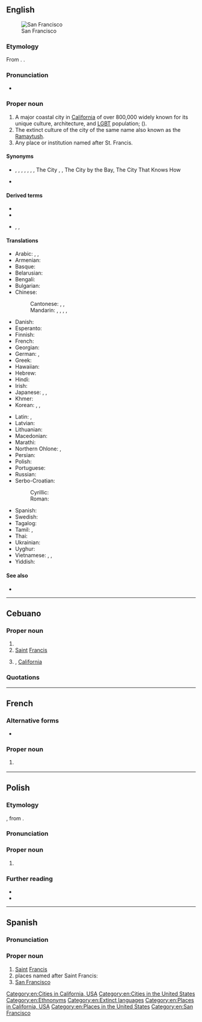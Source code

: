 {{also|San-Francisco}}
==English==
{{wikipedia|San Francisco (disambiguation)|San Francisco}}
{{wikipedia|San Francisco|San Francisco (US city)}}
[[File:SF From Marin Highlands3.jpg|thumb|San Francisco]]

===Etymology===
From {{bor|en|es|San Francisco||Saint Francis}}. {{doublet|en|São Francisco}}.

===Pronunciation===
* {{IPA|en|/ˌsæn fɹənˈsɪskoʊ/|/ˌsæn fɹænˈsɪskoʊ/}}

===Proper noun===
{{en-proper noun|head=San Francisco}}

# A major coastal city in [[California]] of over 800,000 widely known for its unique culture, architecture, and [[LGBT]] population; {{non-gloss definition|formerly}} {{m|en|Yerba Buena}} ({{non-gloss definition|pre-1847}}).
# The extinct culture of the city of the same name also known as the [[Ramaytush]].
# Any place or institution named after St. Francis.

====Synonyms====
* {{sense|city}} {{l|en|SF}}, {{l|en|San Fran}}, {{l|en|Frisco}}, {{l|en|Baghdad by the Bay}}, {{l|en|San Fagcisco}}, {{l|en|San Fransicko}}, {{l|en|San Franfreako}}, The City {{qualifier|Northern CA and Western NV only}}, {{l|en|Bay City}}, The City by the Bay, The City That Knows How {{qualifier|dated}}
* {{sense|native people, native language}} {{l|en|Ramaytush}}

====Derived terms====
* {{l|en|City and County of San Francisco}}
* {{l|en|San Franciscan}}
* {{l|en|SF}}, {{l|en|San Fran}}, {{l|en|Frisco}}

====Translations====
{{trans-top|San Francisco, California city}}
* Arabic: {{t|ar|سَان فَرَانْسِسْكُو|m|tr=san faransiskū}}, {{t|ar|سَان فَرَانْسِيسْكُو|m|tr=san faransiskū}}, {{t|ar|سَان فَرَنْسِسْكُو|m|tr=san faransiskū}}
* Armenian: {{t|hy|Սան Ֆրանցիսկո}}
* Basque: {{t|eu|San Frantzisko}}
* Belarusian: {{t|be|Сан-Францы́ска|m}}
* Bengali: {{t|bn|সান ফ্রান্সিস্কো}}
* Bulgarian: {{t|bg|Сан Франци́ско}}
* Chinese:
*: Cantonese: {{t|yue|舊金山|sc=Hant}}, {{t|yue|旧金山|tr=gau6 gam1 saan1|sc=Hant}}, {{t|yue|三藩市|tr=saam1 faan4 si5|sc=Hant}}
*: Mandarin: {{t+|cmn|舊金山|sc=Hani}}, {{t+|cmn|旧金山|tr=Jiùjīnshān|sc=Hani}}, {{t+|cmn|聖弗朗西斯科|sc=Hani}}, {{t+|cmn|圣弗朗西斯科|tr=Shèngfúlǎngxīsīkē|sc=Hani}}, {{t+|cmn|三藩市|tr=Sānfānshì|sc=Hani}}
* Danish: {{t|da|San Francisco}}
* Esperanto: {{t|eo|Sanfrancisko}}
* Finnish: {{t+|fi|San Francisco}}
* French: {{t+|fr|San Francisco|f}}
* Georgian: {{t|ka|სან-ფრანცისკო}}
* German: {{t+|de|San Francisco|n}}, {{t|de|San Franzisko}}
* Greek: {{t|el|Σαν Φρανσίσκο|n}}
* Hawaiian: {{t|haw|Kapalakiko}}
* Hebrew: {{t|he|סן פרנסיסקו|m|tr=san fransisko}}
* Hindi: {{t|hi|सैन फ़्रांसिस्को}}
* Irish: {{t|ga|Cathair Naomh Phroinsias}}
* Japanese: {{t|ja|サンフランシスコ|tr=Sanfuranshisuko}}, {{qualifier|abbreviation}} {{t|ja|シスコ|tr=Shisuko|sc=Jpan}}, {{qualifier|old or rare}} {{t+|ja|桑港|tr=Sōkō|sc=Jpan}}
* Khmer: {{t|km|សេន​ហ្វ្រេ​ន​ស៊ី​ស្កូ}}
* Korean: {{t+|ko|^샌프란시스코}}, {{t|ko|^산프란시스코}}, {{t+|ko|^쌘프랜씨스코}} {{qualifier|North Korea}}
{{trans-mid}}
* Latin: {{t|la|Franciscopolis|f}}, {{t|la|Urbs Sancti Francisci}}
* Latvian: {{t|lv|Sanfrancisko}}
* Lithuanian: {{t|lt|San Franciskas}}
* Macedonian: {{t|mk|Сан Франци́ско|m}}
* Marathi: {{t|mr|सॅन फ्रान्सिस्को|n}}
* Northern Ohlone: {{t|cst|Yelamu}}, {{t|cst|rám̄ai}}
* Persian: {{t|fa|سان فرانسیسکو|tr=sân frânsisko}}
* Polish: {{t+|pl|San Francisco|n}}
* Portuguese: {{t+|pt|São Francisco}}
* Russian: {{t+|ru|Сан-Франци́ско|m}}
* Serbo-Croatian:
*: Cyrillic: {{t|sh|Сан Франциско|m}}
*: Roman: {{t|sh|San Francisko|m}}
* Spanish: {{t|es|San Francisco|m}}
* Swedish: {{t|sv|San Francisco}}
* Tagalog: {{t|tl|San Pransisko}}
* Tamil: {{t|ta|சான்பிரான்சிஸ்கோ|sc=Taml}}, {{t|ta|ஸான்பிரான்சிஸ்கோ|sc=Taml}}
* Thai: {{t|th|ซานฟรานซิสโก|tr=saanfraansítgoh}}
* Ukrainian: {{t|uk|Сан-Франци́ско|m}}
* Uyghur: {{t|ug|سان فرانسىسكو|sc=ug-Arab}}
* Vietnamese: {{t|vi|San Francisco}}, {{t|vi|Xăng Phăng}} {{qualifier|informal}}, {{t|vi|Cựu Kim Sơn}} {{qualifier|dated}}
* Yiddish: {{t|yi|סאַן פֿראַנציסקאָ}}
{{trans-bottom}}

====See also====
* {{l|en|Golden Gate Bridge}}

[[Category:en:Cities in California, USA]]
[[Category:en:Cities in the United States]]
[[Category:en:Ethnonyms]]
[[Category:en:Extinct languages]]
[[Category:en:Places in California, USA]]
[[Category:en:Places in the United States]]
[[Category:en:San Francisco]]

----

==Cebuano==

===Proper noun===
{{head|ceb|proper noun}}

# {{place|ceb|municipality|p/Cebu|c/Philippines}}
# [[Saint]] [[Francis]]
# {{l|en|San Francisco}}, [[California]]

===Quotations===
{{seeCites|ceb}}

{{topics|ceb|California, USA|Cities in the United States}}

----

==French==

===Alternative forms===
* {{alt|fr|San-Francisco||obsolete}}

===Proper noun===
{{fr-proper noun|f|head=San Francisco}}

# {{place|fr|city|s/California|c/USA|t=San Francisco}}
#: {{meronyms|fr|Tenderloin}}

{{C|fr|San Francisco}}

----

==Polish==
{{wp|lang=pl}}

===Etymology===
{{bor+|pl|en|San Francisco}}, from {{der|pl|es|San Francisco}}.

===Pronunciation===
{{pl-p|san frans-isko|a=LL-Q809 (pol)-Poemat-San Francisco.wav}}

===Proper noun===
{{pl-proper noun|n|indecl=yes}}

# {{place|pl|city|s/California|c/United States|t=San Francisco}}

===Further reading===
* {{R:pl:WSJP}}
* {{R:pl:PWN}}

{{C|pl|Exonyms}}

----

==Spanish==
{{wikipedia|lang=es}}

===Pronunciation===
{{es-IPA}}

===Proper noun===
{{es-proper noun|m|head=[[san|San]] [[Francisco]]}}

# [[Saint]] [[Francis]]
# places named after Saint Francis:
# [[#English|San Francisco]]

{{C|es|Christianity}}
